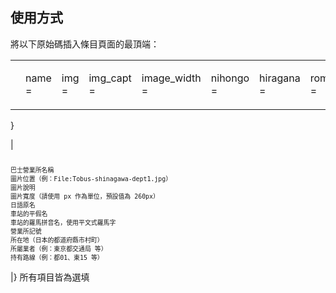 <includeonly><!-- 在這裡加入模板的保護標識 --></includeonly><noinclude>{{template doc page viewed directly}}</noinclude>
==使用方式==
將以下原始碼插入條目頁面的最頂端：
{| 
|<small><pre>
{{日本巴士營業所
| name = 
| img = 
| img_capt = 
| image_width = 
| nihongo =
| hiragana =
| romaji =
| code =
| location = 
| company = 
| line = 
|}}</pre></small>
|<small><pre>

巴士營業所名稱
圖片位置（例：File:Tobus-shinagawa-dept1.jpg）
圖片說明
圖片寬度（請使用 px 作為單位，預設值為 260px）
日語原名
車站的平假名
車站的羅馬拼音名，使用平文式羅馬字
營業所記號
所在地（日本的都道府縣市村町）
所屬業者（例：東京都交通局 等）
持有路線（例：都01、東15 等）
</pre></small>
|}
所有項目皆為選填

<includeonly>
<!-- 本行下加入模板的分類 -->

<!-- 本行下加入模板的跨語言鏈接 -->

</includeonly>